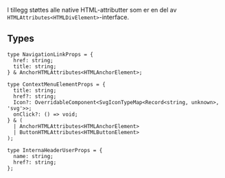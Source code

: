 
<Meta title="Design system/InternalHeader/API" component={InternalHeader} />

<ArgsTable story={PRIMARY_STORY} />

I tillegg støttes alle native HTML-attributter som er en del av `HTMLAttributes<HTMLDivElement>`-interface.

## Types

```tsx
type NavigationLinkProps = {
  href: string;
  title: string;
} & AnchorHTMLAttributes<HTMLAnchorElement>;

type ContextMenuElementProps = {
  title: string;
  href?: string;
  Icon?: OverridableComponent<SvgIconTypeMap<Record<string, unknown>, 'svg'>>;
  onClick?: () => void;
} & (
  | AnchorHTMLAttributes<HTMLAnchorElement>
  | ButtonHTMLAttributes<HTMLButtonElement>
);

type InternaHeaderUserProps = {
  name: string;
  href?: string;
};
```

